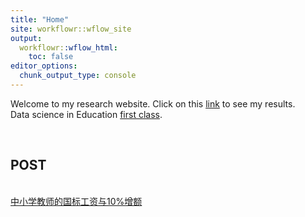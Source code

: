 ```yaml
---
title: "Home"
site: workflowr::wflow_site
output:
  workflowr::wflow_html:
    toc: false
editor_options:
  chunk_output_type: console
---
```


Welcome to my research website.
Click on this [link](outline.html) to see my results.
<br>
Data science in Education [first class](Overview.html).

<br>

## POST

<br>
[中小学教师的国标工资与10%增额](salary10.html)

